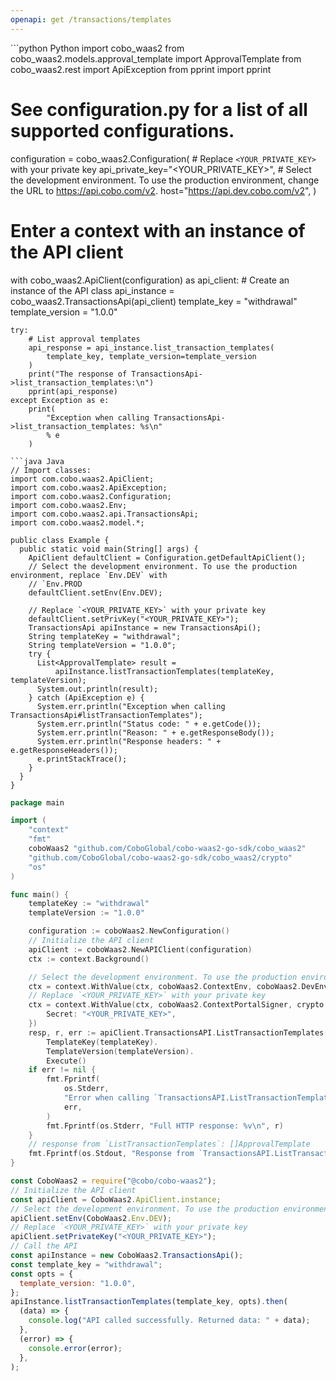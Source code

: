 ```yaml
---
openapi: get /transactions/templates
---
```


<RequestExample>
```python Python
import cobo_waas2
from cobo_waas2.models.approval_template import ApprovalTemplate
from cobo_waas2.rest import ApiException
from pprint import pprint

# See configuration.py for a list of all supported configurations.
configuration = cobo_waas2.Configuration(
    # Replace `<YOUR_PRIVATE_KEY>` with your private key
    api_private_key="<YOUR_PRIVATE_KEY>",
    # Select the development environment. To use the production environment, change the URL to https://api.cobo.com/v2.
    host="https://api.dev.cobo.com/v2",
)
# Enter a context with an instance of the API client
with cobo_waas2.ApiClient(configuration) as api_client:
    # Create an instance of the API class
    api_instance = cobo_waas2.TransactionsApi(api_client)
    template_key = "withdrawal"
    template_version = "1.0.0"

    try:
        # List approval templates
        api_response = api_instance.list_transaction_templates(
            template_key, template_version=template_version
        )
        print("The response of TransactionsApi->list_transaction_templates:\n")
        pprint(api_response)
    except Exception as e:
        print(
            "Exception when calling TransactionsApi->list_transaction_templates: %s\n"
            % e
        )

```
```java Java
// Import classes:
import com.cobo.waas2.ApiClient;
import com.cobo.waas2.ApiException;
import com.cobo.waas2.Configuration;
import com.cobo.waas2.Env;
import com.cobo.waas2.api.TransactionsApi;
import com.cobo.waas2.model.*;

public class Example {
  public static void main(String[] args) {
    ApiClient defaultClient = Configuration.getDefaultApiClient();
    // Select the development environment. To use the production environment, replace `Env.DEV` with
    // `Env.PROD
    defaultClient.setEnv(Env.DEV);

    // Replace `<YOUR_PRIVATE_KEY>` with your private key
    defaultClient.setPrivKey("<YOUR_PRIVATE_KEY>");
    TransactionsApi apiInstance = new TransactionsApi();
    String templateKey = "withdrawal";
    String templateVersion = "1.0.0";
    try {
      List<ApprovalTemplate> result =
          apiInstance.listTransactionTemplates(templateKey, templateVersion);
      System.out.println(result);
    } catch (ApiException e) {
      System.err.println("Exception when calling TransactionsApi#listTransactionTemplates");
      System.err.println("Status code: " + e.getCode());
      System.err.println("Reason: " + e.getResponseBody());
      System.err.println("Response headers: " + e.getResponseHeaders());
      e.printStackTrace();
    }
  }
}

```
```go Go
package main

import (
	"context"
	"fmt"
	coboWaas2 "github.com/CoboGlobal/cobo-waas2-go-sdk/cobo_waas2"
	"github.com/CoboGlobal/cobo-waas2-go-sdk/cobo_waas2/crypto"
	"os"
)

func main() {
	templateKey := "withdrawal"
	templateVersion := "1.0.0"

	configuration := coboWaas2.NewConfiguration()
	// Initialize the API client
	apiClient := coboWaas2.NewAPIClient(configuration)
	ctx := context.Background()

	// Select the development environment. To use the production environment, replace coboWaas2.DevEnv with coboWaas2.ProdEnv
	ctx = context.WithValue(ctx, coboWaas2.ContextEnv, coboWaas2.DevEnv)
	// Replace `<YOUR_PRIVATE_KEY>` with your private key
	ctx = context.WithValue(ctx, coboWaas2.ContextPortalSigner, crypto.Ed25519Signer{
		Secret: "<YOUR_PRIVATE_KEY>",
	})
	resp, r, err := apiClient.TransactionsAPI.ListTransactionTemplates(ctx).
		TemplateKey(templateKey).
		TemplateVersion(templateVersion).
		Execute()
	if err != nil {
		fmt.Fprintf(
			os.Stderr,
			"Error when calling `TransactionsAPI.ListTransactionTemplates``: %v\n",
			err,
		)
		fmt.Fprintf(os.Stderr, "Full HTTP response: %v\n", r)
	}
	// response from `ListTransactionTemplates`: []ApprovalTemplate
	fmt.Fprintf(os.Stdout, "Response from `TransactionsAPI.ListTransactionTemplates`: %v\n", resp)
}

```
```javascript JavaScript
const CoboWaas2 = require("@cobo/cobo-waas2");
// Initialize the API client
const apiClient = CoboWaas2.ApiClient.instance;
// Select the development environment. To use the production environment, replace `Env.DEV` with `Env.PROD`
apiClient.setEnv(CoboWaas2.Env.DEV);
// Replace `<YOUR_PRIVATE_KEY>` with your private key
apiClient.setPrivateKey("<YOUR_PRIVATE_KEY>");
// Call the API
const apiInstance = new CoboWaas2.TransactionsApi();
const template_key = "withdrawal";
const opts = {
  template_version: "1.0.0",
};
apiInstance.listTransactionTemplates(template_key, opts).then(
  (data) => {
    console.log("API called successfully. Returned data: " + data);
  },
  (error) => {
    console.error(error);
  },
);

```
</RequestExample>